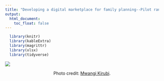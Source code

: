 ```yaml
---
title: "Developing a digital marketplace for family planning--Pilot randomized encouragement trial"
output:
  html_document:
    toc_float: false
---
```


```r
  library(knitr)
  library(kableExtra)
  library(magrittr)
  library(xlsx)
  library(tidyverse)
```

![](img/cover.jpg)

<center>
Photo credit: [Mwangi Kirubi](http://mwarv.click.co.ke/).
</center>

